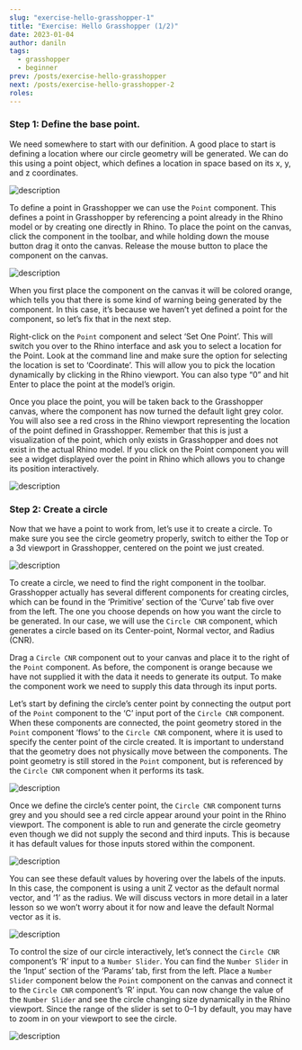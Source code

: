 ```yaml
---
slug: "exercise-hello-grasshopper-1"
title: "Exercise: Hello Grasshopper (1/2)"
date: 2023-01-04
author: daniln
tags:
  - grasshopper
  - beginner
prev: /posts/exercise-hello-grasshopper
next: /posts/exercise-hello-grasshopper-2
roles:
---
```


### Step 1: Define the base point.

We need somewhere to start with our definition. A good place to start is defining a location where our circle geometry will be generated. We can do this using a point object, which defines a location in space based on its x, y, and z coordinates.

![description](/images/4-2-2.png#img-left)

To define a point in Grasshopper we can use the `Point` component. This defines a point in Grasshopper by referencing a point already in the Rhino model or by creating one directly in Rhino. To place the point on the canvas, click the component in the toolbar, and while holding down the mouse button drag it onto the canvas. Release the mouse button to place the component on the canvas.

![description](/images/4-2-3.gif)

When you first place the component on the canvas it will be colored orange, which tells you that there is some kind of warning being generated by the component. In this case, it’s because we haven’t yet defined a point for the component, so let’s fix that in the next step.

Right-click on the `Point` component and select ‘Set One Point’. This will switch you over to the Rhino interface and ask you to select a location for the Point. Look at the command line and make sure the option for selecting the location is set to ‘Coordinate’. This will allow you to pick the location dynamically by clicking in the Rhino viewport. You can also type “0” and hit Enter to place the point at the model’s origin.

Once you place the point, you will be taken back to the Grasshopper canvas, where the component has now turned the default light grey color. You will also see a red cross in the Rhino viewport representing the location of the point defined in Grasshopper. Remember that this is just a visualization of the point, which only exists in Grasshopper and does not exist in the actual Rhino model. If you click on the Point component you will see a widget displayed over the point in Rhino which allows you to change its position interactively.

![description](/images/4-2-4.gif)

### Step 2: Create a circle

Now that we have a point to work from, let’s use it to create a circle. To make sure you see the circle geometry properly, switch to either the Top or a 3d viewport in Grasshopper, centered on the point we just created.

![description](/images/4-2-5.png#img-left)

To create a circle, we need to find the right component in the toolbar. Grasshopper actually has several different components for creating circles, which can be found in the ‘Primitive’ section of the ‘Curve’ tab five over from the left. The one you choose depends on how you want the circle to be generated. In our case, we will use the `Circle CNR` component, which generates a circle based on its Center-point, Normal vector, and Radius (CNR).

Drag a `Circle CNR` component out to your canvas and place it to the right of the `Point` component. As before, the component is orange because we have not supplied it with the data it needs to generate its output. To make the component work we need to supply this data through its input ports.

Let’s start by defining the circle’s center point by connecting the output port of the `Point` component to the ‘C’ input port of the `Circle CNR` component. When these components are connected, the point geometry stored in the `Point` component ‘flows’ to the `Circle CNR` component, where it is used to specify the center point of the circle created. It is important to understand that the geometry does not physically move between the components. The point geometry is still stored in the `Point` component, but is referenced by the `Circle CNR` component when it performs its task.

![description](/images/4-2-6.gif)

Once we define the circle’s center point, the `Circle CNR` component turns grey and you should see a red circle appear around your point in the Rhino viewport. The component is able to run and generate the circle geometry even though we did not supply the second and third inputs. This is because it has default values for those inputs stored within the component.

![description](/images/4-2-7.png)

You can see these default values by hovering over the labels of the inputs. In this case, the component is using a unit Z vector as the default normal vector, and ‘1’ as the radius. We will discuss vectors in more detail in a later lesson so we won’t worry about it for now and leave the default Normal vector as it is.

![description](/images/4-2-8.png#img-left)

To control the size of our circle interactively, let’s connect the `Circle CNR` component’s ‘R’ input to a `Number Slider`. You can find the `Number Slider` in the ‘Input’ section of the ‘Params’ tab, first from the left. Place a `Number Slider` component below the `Point` component on the canvas and connect it to the `Circle CNR` component’s ‘R’ input. You can now change the value of the `Number Slider` and see the circle changing size dynamically in the Rhino viewport. Since the range of the slider is set to 0–1 by default, you may have to zoom in on your viewport to see the circle.

![description](/images/4-2-9.gif)